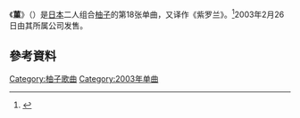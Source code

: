 {{noteTA
|1=zh-hans:堇;zh-hant:菫
}}
{{Infobox single
| Name           = 菫
| Cover  =
| Caption =
| Artist         = [[柚子_(组合)|柚子]]
| from Album     = [[菫_(柚子专辑)|菫]]
| Released       = 2003年2月26日
| Format         =
| Recorded       =
| Genre          = [[J-Pop|J-Pop]]
| Language       =
| Length         = 5分4秒
| Label          =
| Writer         = [[北川悠仁|北川悠仁]]<br>柚子
| Certification  = *金（[[日本唱片協會|日本唱片協會]]）
| Chart position = *周榜第4位（[[Oricon公信榜|Oricon]]）
| Last single    = 3番線/水平線<br />（2003年）
| This single    = '''菫'''<br />（2003年）
| Next single    = 步行者優先/濃<br />（2003年）
| Misc           ={{Extra track listing
 | Album         = 菫
 | Type          = studio
 | prev_track    = 
 | prev_no       = 
 | this_track    = '''菫'''
 | track_no      = 
 | next_track    = 
 | next_no       = 
}}{{Extra track listing
 | Album         = Going [2001-2005]
 | Type          = greatest
 | prev_track    = 
 | prev_no       = 
 | this_track    = '''菫'''
 | track_no      = 
 | next_track    = 
 | next_no       = 
}}
}}

《'''菫'''》（{{jpn|j=スミレ}}）是[[日本|日本]]二人组合[[柚子_(組合)|柚子]]的第18张单曲，又译作《紫罗兰》。<ref>{{Cite web|url =http://www.senha-yuzu.jp/discography/single/index.php|title =ゆず Official Website | ディスコグラフィ | シングル|accessdate =2016-05-25|author =|date =|publisher =|language =ja|deadurl =yes|archiveurl =https://web.archive.org/web/20160602084404/http://www.senha-yuzu.jp/discography/single/index.php|archivedate =2016-06-02}}</ref>2003年2月26日由其所属公司{{link-ja|Senha&Company|セーニャ・アンド・カンパニー}}发售。

== 參考資料 ==
{{reflist}}

{{柚子单曲}}
{{single-stub}}

{{DEFAULTSORT:sumire}}
[[Category:柚子歌曲|Category:柚子歌曲]]
[[Category:2003年单曲|Category:2003年单曲]]